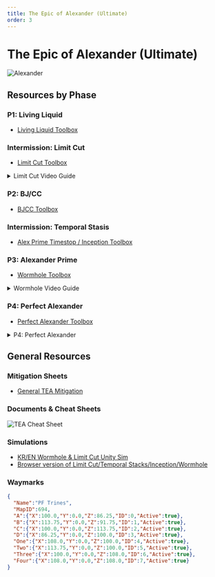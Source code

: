 ```yaml
---
title: The Epic of Alexander (Ultimate)
order: 3
---
```


# The Epic of Alexander (Ultimate)

![Alexander](/images/thumbnails/ultimate/Alexander.png)

## Resources by Phase

### P1: Living Liquid

- [Living Liquid Toolbox](https://ff14.toolboxgaming.space/?id=725383877116761&preview=1)

### Intermission: Limit Cut

- [Limit Cut Toolbox](https://ff14.toolboxgaming.space/?id=803293127441961&preview=1)

<details>
<summary> Limit Cut Video Guide</summary>

<YouTube videoId="r3PODekimO0" />
<Callout > 
Even though the video mentions LPDU, it also follows NA PF strats!
</Callout>
</details>

### P2: BJ/CC

- [BJCC  Toolbox](https://ff14.toolboxgaming.space/?id=492297437831961&preview=1)

### Intermission: Temporal Stasis

- [Alex Prime Timestop / Inception Toolbox](https://ff14.toolboxgaming.space/?id=860745463802461&preview=1)

### P3: Alexander Prime
- [Wormhole Toolbox](https://ff14.toolboxgaming.space/?id=537197026169861&preview=1)

<details>
<summary>Wormhole Video Guide</summary>

<YouTube videoId="yAstTj6LMdA" />
<Callout > 
Even though the video mentions LPDU, it also follows NA PF strats!
</Callout>
</details>

### P4: Perfect Alexander

- [Perfect Alexander Toolbox](https://ff14.toolboxgaming.space/?id=170875560147661&preview=1)

<details>
<summary>P4: Perfect Alexander</summary>

<YouTube videoId="fiXZRgAOCHw" />
</details>

## General Resources

### Mitigation Sheets

- [General TEA Mitigation](https://docs.google.com/spreadsheets/d/1A58RflNeNq9mesuvSEcQzIvQ3MwOGyvPRi5khNACrc8/edit#gid=1511755464)

### Documents & Cheat Sheets

![TEA Cheat Sheet](/images/ultimates/tea/TEACheatSheet.png)

### Simulations

- [KR/EN Wormhole & Limit Cut Unity Sim](https://github.com/naurffxiv/assets/tree/main/Simulators)
- [Browser version of Limit Cut/Temporal Stacks/Inception/Wormhole](https://dangermomentum.itch.io/1256-sim)

### Waymarks

```json
{
  "Name":"PF Trines",
  "MapID":694,
  "A":{"X":100.0,"Y":0.0,"Z":86.25,"ID":0,"Active":true},
  "B":{"X":113.75,"Y":0.0,"Z":91.75,"ID":1,"Active":true},
  "C":{"X":100.0,"Y":0.0,"Z":113.75,"ID":2,"Active":true},
  "D":{"X":86.25,"Y":0.0,"Z":100.0,"ID":3,"Active":true},
  "One":{"X":108.0,"Y":0.0,"Z":100.0,"ID":4,"Active":true},
  "Two":{"X":113.75,"Y":0.0,"Z":100.0,"ID":5,"Active":true},
  "Three":{"X":100.0,"Y":0.0,"Z":108.0,"ID":6,"Active":true},
  "Four":{"X":108.0,"Y":0.0,"Z":108.0,"ID":7,"Active":true}
}
```